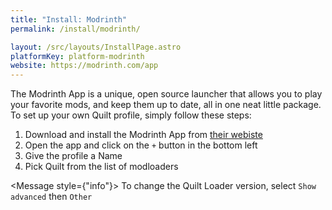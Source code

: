 ```yaml
---
title: "Install: Modrinth"
permalink: /install/modrinth/

layout: /src/layouts/InstallPage.astro
platformKey: platform-modrinth
website: https://modrinth.com/app
---
```



The Modrinth App is a unique, open source launcher that allows you to play your favorite mods, and keep them up to date, all in one neat little package. To set up your own Quilt profile, simply follow these steps:

1. Download and install the Modrinth App from [their webiste](https://modrinth.com/app)
2. Open the app and click on the `+` button in the bottom left
3. Give the profile a Name
4. Pick Quilt from the list of modloaders

<Message style={"info"}>
	To change the Quilt Loader version, select `Show advanced` then `Other`
</Message>
